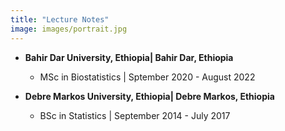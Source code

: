 ```yaml
---
title: "Lecture Notes"
image: images/portrait.jpg
---
```

      
- **Bahir Dar University, Ethiopia| Bahir Dar, Ethiopia**
    
     - MSc in Biostatistics | Sptember 2020 - August 2022

- **Debre Markos University, Ethiopia| Debre Markos, Ethiopia**
    
     - BSc in Statistics | September 2014 - July 2017